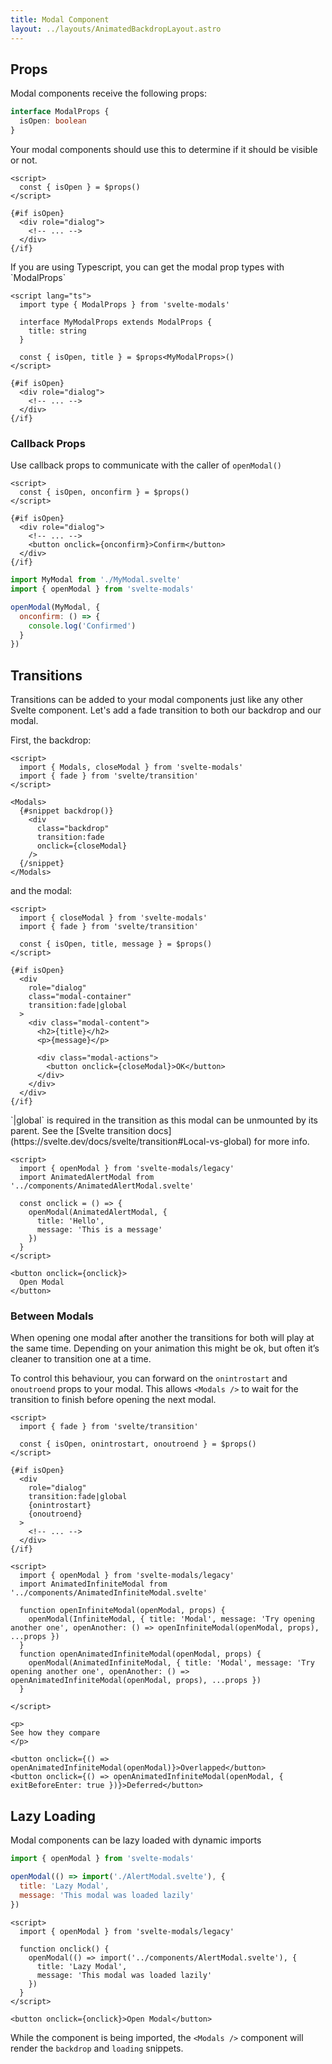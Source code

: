 ```yaml
---
title: Modal Component
layout: ../layouts/AnimatedBackdropLayout.astro
---
```


## Props

Modal components receive the following props:

```ts
interface ModalProps {
  isOpen: boolean
}
```

Your modal components should use this to determine if it should be visible or not.


```svelte title="MyModal.svelte"
<script>
  const { isOpen } = $props()  
</script>

{#if isOpen}
  <div role="dialog">
    <!-- ... -->
  </div>
{/if}
```

<Aside>
If you are using Typescript, you can get the modal prop types with `ModalProps`
</Aside>

```svelte title="MyModal.svelte"
<script lang="ts">
  import type { ModalProps } from 'svelte-modals'

  interface MyModalProps extends ModalProps {
    title: string
  }

  const { isOpen, title } = $props<MyModalProps>()
</script>

{#if isOpen}
  <div role="dialog">
    <!-- ... -->
  </div>
{/if}
```

### Callback Props

Use callback props to communicate with the caller of `openModal()`


```svelte title="MyModal.svelte"
<script>
  const { isOpen, onconfirm } = $props()
</script>

{#if isOpen}
  <div role="dialog">
    <!-- ... -->
    <button onclick={onconfirm}>Confirm</button>
  </div>
{/if}
```

```js
import MyModal from './MyModal.svelte'
import { openModal } from 'svelte-modals'

openModal(MyModal, {
  onconfirm: () => {
    console.log('Confirmed')
  }
}) 
```

## Transitions

Transitions can be added to your modal components just like any other Svelte component. Let's add a fade 
transition to both our backdrop and our modal.

First, the backdrop:

```svelte {10}
<script>
  import { Modals, closeModal } from 'svelte-modals'
  import { fade } from 'svelte/transition'
</script>

<Modals>
  {#snippet backdrop()}
    <div
      class="backdrop"
      transition:fade
      onclick={closeModal}
    />
  {/snippet}
</Modals>
```

and the modal:


```svelte {12}
<script>
  import { closeModal } from 'svelte-modals'
  import { fade } from 'svelte/transition'

  const { isOpen, title, message } = $props()
</script>

{#if isOpen}
  <div 
    role="dialog"
    class="modal-container"
    transition:fade|global
  >
    <div class="modal-content">
      <h2>{title}</h2>
      <p>{message}</p>

      <div class="modal-actions">
        <button onclick={closeModal}>OK</button>
      </div>
    </div>
  </div>
{/if}
```

<Aside>
`|global` is required in the transition as this modal can be unmounted by its parent. See the
[Svelte transition docs](https://svelte.dev/docs/svelte/transition#Local-vs-global) for more info.
</Aside>


```svelte live layout="../layouts/code/NoCode.astro"
<script>
  import { openModal } from 'svelte-modals/legacy'
  import AnimatedAlertModal from '../components/AnimatedAlertModal.svelte'

  const onclick = () => {
    openModal(AnimatedAlertModal, {
      title: 'Hello',
      message: 'This is a message'
    })
  }
</script>

<button onclick={onclick}>
  Open Modal
</button>
```

### Between Modals

When opening one modal after another the transitions for both will play at the same time. 
Depending on your animation this might be ok, but often it’s cleaner to transition one at a time.

To control this behaviour, you can forward on the `onintrostart` and `onoutroend` props to your modal.
This allows `<Modals />` to wait for the transition to finish before opening the next modal.

```svelte {11-12}
<script>
  import { fade } from 'svelte/transition'

  const { isOpen, onintrostart, onoutroend } = $props()
</script>

{#if isOpen}
  <div 
    role="dialog" 
    transition:fade|global 
    {onintrostart} 
    {onoutroend}
  >
    <!-- ... -->
  </div>
{/if}
```

```svelte live layout="../layouts/code/NoCode.astro"
<script>
  import { openModal } from 'svelte-modals/legacy'
  import AnimatedInfiniteModal from '../components/AnimatedInfiniteModal.svelte'

  function openInfiniteModal(openModal, props) {
    openModal(InfiniteModal, { title: 'Modal', message: 'Try opening another one', openAnother: () => openInfiniteModal(openModal, props), ...props })
  }
  function openAnimatedInfiniteModal(openModal, props) {
    openModal(AnimatedInfiniteModal, { title: 'Modal', message: 'Try opening another one', openAnother: () => openAnimatedInfiniteModal(openModal, props), ...props })
  }

</script>

<p>
See how they compare
</p>

<button onclick={() => openAnimatedInfiniteModal(openModal)}>Overlapped</button>
<button onclick={() => openAnimatedInfiniteModal(openModal, { exitBeforeEnter: true })}>Deferred</button>
```

## Lazy Loading

Modal components can be lazy loaded with dynamic imports

```js
import { openModal } from 'svelte-modals'

openModal(() => import('./AlertModal.svelte'), {
  title: 'Lazy Modal',
  message: 'This modal was loaded lazily'
})
```

```svelte live layout="../layouts/code/NoCode.astro" 
<script>
  import { openModal } from 'svelte-modals/legacy'

  function onclick() {
    openModal(() => import('../components/AlertModal.svelte'), {
      title: 'Lazy Modal',
      message: 'This modal was loaded lazily'
    })
  }
</script>

<button onclick={onclick}>Open Modal</button>
```

While the component is being imported, the `<Modals />` component will render the `backdrop` and `loading` snippets.
